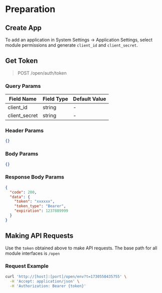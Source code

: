 # Preparation

## Create App

To add an application in System Settings -> Application Settings, select module permissions and generate `client_id` and `client_secret`.

## Get Token

> POST /open/auth/token

### Query Params

| Field Name  | Field Type | Default Value   |
|-------------|--------|-------|
| client_id   | string | - |
| client_secret | string | - |

### Header Params

```json
{}
```

### Body Params

```json
{}
```

### Response Body Params

```json
{
  "code": 200,
  "data": {
    "token": "xxxxxx",
    "token_type": "Bearer",
    "expiration": 1237889999
  }
}
```

## Making API Requests

Use the `token` obtained above to make API requests. The base path for all module interfaces is `/open`

### Request Example

```bash
curl 'http://[host]:[port]/open/env?t=1730550435755' \
  -H 'Accept: application/json' \
  -H 'Authorization: Bearer {token}'
```